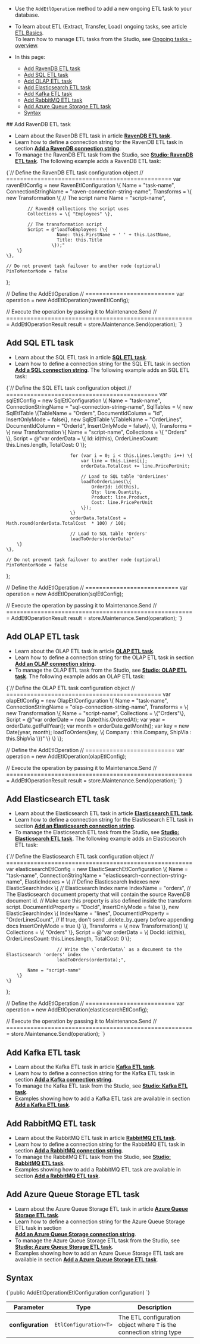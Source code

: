 
<Admonition type="note" title="">

* Use the `AddEtlOperation` method to add a new ongoing ETL task to your database.  

* To learn about ETL (Extract, Transfer, Load) ongoing tasks, see article [ETL Basics](../../../../server/ongoing-tasks/etl/basics.mdx).  
  To learn how to manage ETL tasks from the Studio, see [Ongoing tasks - overview](../../../../studio/database/tasks/ongoing-tasks/general-info.mdx).  

* In this page:

  * [Add RavenDB ETL task](../../../../client-api/operations/maintenance/etl/add-etl.mdx#add-ravendb-etl-task)  
  * [Add SQL ETL task](../../../../client-api/operations/maintenance/etl/add-etl.mdx#add-sql-etl-task)  
  * [Add OLAP ETL task](../../../../client-api/operations/maintenance/etl/add-etl.mdx#add-olap-etl-task)  
  * [Add Elasticsearch ETL task](../../../../client-api/operations/maintenance/etl/add-etl.mdx#add-elasticsearch-etl-task)  
  * [Add Kafka ETL task](../../../../client-api/operations/maintenance/etl/add-etl.mdx#add-kafka-etl-task)  
  * [Add RabbitMQ ETL task](../../../../client-api/operations/maintenance/etl/add-etl.mdx#add-rabbitmq-etl-task)  
  * [Add Azure Queue Storage ETL task](../../../../client-api/operations/maintenance/etl/add-etl.mdx#add-azure-queue-storage-etl-task)
  * [Syntax](../../../../client-api/operations/maintenance/etl/add-etl.mdx#syntax)

</Admonition>
## Add RavenDB ETL task

* Learn about the RavenDB ETL task in article **[RavenDB ETL task](../../../../server/ongoing-tasks/etl/raven.mdx)**.
* Learn how to define a connection string for the RavenDB ETL task in section **[Add a RavenDB connection string](../../../../client-api/operations/maintenance/connection-strings/add-connection-string.mdx#add-a-ravendb-connection-string)**.
* To manage the RavenDB ETL task from the Studio, see **[Studio: RavenDB ETL task](../../../../studio/database/tasks/ongoing-tasks/ravendb-etl-task.mdx)**.
The following example adds a RavenDB ETL task:

<TabItem value="add_raven_etl" label="add_raven_etl">
<CodeBlock language="csharp">
{`// Define the RavenDB ETL task configuration object
// ================================================
var ravenEtlConfig = new RavenEtlConfiguration
\{
    Name = "task-name",
    ConnectionStringName = "raven-connection-string-name",
    Transforms =
    \{
        new Transformation
        \{
            // The script name
            Name = "script-name",
            
            // RavenDB collections the script uses
            Collections = \{ "Employees" \},
            
            // The transformation script
            Script = @"loadToEmployees (\{
                       Name: this.FirstName + ' ' + this.LastName,
                       Title: this.Title
                     \});"
        \}
    \},

    // Do not prevent task failover to another node (optional) 
    PinToMentorNode = false
\};

// Define the AddEtlOperation
// ==========================
var operation = new AddEtlOperation<RavenConnectionString>(ravenEtlConfig);

// Execute the operation by passing it to Maintenance.Send
// =======================================================
AddEtlOperationResult result = store.Maintenance.Send(operation);
`}
</CodeBlock>
</TabItem>



## Add SQL ETL task

* Learn about the SQL ETL task in article **[SQL ETL task](../../../../server/ongoing-tasks/etl/sql.mdx)**.
* Learn how to define a connection string for the SQL ETL task in section **[Add a SQL connection string](../../../../client-api/operations/maintenance/connection-strings/add-connection-string.mdx#add-an-sql-connection-string)**.
The following example adds an SQL ETL task:

<TabItem value="add_sql_etl" label="add_sql_etl">
<CodeBlock language="csharp">
{`// Define the SQL ETL task configuration object
// ============================================
var sqlEtlConfig = new SqlEtlConfiguration
\{
    Name = "task-name",
    ConnectionStringName = "sql-connection-string-name",
    SqlTables =
    \{
        new SqlEtlTable \{TableName = "Orders", DocumentIdColumn = "Id", InsertOnlyMode = false\},
        new SqlEtlTable \{TableName = "OrderLines", DocumentIdColumn = "OrderId", InsertOnlyMode = false\},
    \},
    Transforms =
    \{
        new Transformation
        \{
            Name = "script-name",
            Collections = \{ "Orders" \},
            Script = @"var orderData = \{
                                Id: id(this),
                                OrderLinesCount: this.Lines.length,
                                TotalCost: 0
                            \};

                            for (var i = 0; i < this.Lines.length; i++) \{
                                var line = this.Lines[i];
                                orderData.TotalCost += line.PricePerUnit;
                                
                                // Load to SQL table 'OrderLines'
                                loadToOrderLines(\{
                                    OrderId: id(this),
                                    Qty: line.Quantity,
                                    Product: line.Product,
                                    Cost: line.PricePerUnit
                                \});
                            \}
                            orderData.TotalCost = Math.round(orderData.TotalCost  * 100) / 100;

                            // Load to SQL table 'Orders'
                            loadToOrders(orderData)"
        \}
    \},

    // Do not prevent task failover to another node (optional) 
    PinToMentorNode = false
\};

// Define the AddEtlOperation
// ===========================
var operation = new AddEtlOperation<SqlConnectionString>(sqlEtlConfig);

// Execute the operation by passing it to Maintenance.Send
// =======================================================
AddEtlOperationResult result = store.Maintenance.Send(operation);
`}
</CodeBlock>
</TabItem>



## Add OLAP ETL task

* Learn about the OLAP ETL task in article **[OLAP ETL task](../../../../server/ongoing-tasks/etl/olap.mdx)**.
* Learn how to define a connection string for the OLAP ETL task in section **[Add an OLAP connection string](../../../../client-api/operations/maintenance/connection-strings/add-connection-string.mdx#add-an-olap-connection-string)**.
* To manage the OLAP ETL task from the Studio, see **[Studio: OLAP ETL task](../../../../studio/database/tasks/ongoing-tasks/olap-etl-task.mdx)**.
The following example adds an OLAP ETL task:

<TabItem value="add_olap_etl" label="add_olap_etl">
<CodeBlock language="csharp">
{`// Define the OLAP ETL task configuration object
// =============================================
var olapEtlConfig = new OlapEtlConfiguration
\{
    Name = "task-name",
    ConnectionStringName = "olap-connection-string-name",
    Transforms =
    \{
        new Transformation
        \{
            Name = "script-name",
            Collections = \{"Orders"\},
            Script = @"var orderDate = new Date(this.OrderedAt);
                           var year = orderDate.getFullYear();
                           var month = orderDate.getMonth();
                           var key = new Date(year, month);
                           loadToOrders(key, \{
                               Company : this.Company,
                               ShipVia : this.ShipVia
                           \})"
        \}
    \}
\};

// Define the AddEtlOperation
// ==========================
var operation = new AddEtlOperation<OlapConnectionString>(olapEtlConfig);

// Execute the operation by passing it to Maintenance.Send
// =======================================================
AddEtlOperationResult result = store.Maintenance.Send(operation);
`}
</CodeBlock>
</TabItem>



## Add Elasticsearch ETL task

* Learn about the Elasticsearch ETL task in article **[Elasticsearch ETL task](../../../../server/ongoing-tasks/etl/elasticsearch.mdx)**.
* Learn how to define a connection string for the Elasticsearch ETL task in section **[Add an Elasticsearch connection string](../../../../client-api/operations/maintenance/connection-strings/add-connection-string.mdx#add-an-elasticsearch-connection-string)**.
* To manage the Elasticsearch ETL task from the Studio, see **[Studio: Elasticsearch ETL task](../../../../studio/database/tasks/ongoing-tasks/elasticsearch-etl-task.mdx)**.
The following example adds an Elasticsearch ETL task:

<TabItem value="add_elasticsearch_etl" label="add_elasticsearch_etl">
<CodeBlock language="csharp">
{`// Define the Elasticsearch ETL task configuration object
// ======================================================
var elasticsearchEtlConfig = new ElasticSearchEtlConfiguration
\{
    Name = "task-name",
    ConnectionStringName = "elasticsearch-connection-string-name",
    ElasticIndexes =
    \{
        // Define Elasticsearch Indexes
        new ElasticSearchIndex
        \{
            // Elasticsearch Index name
            IndexName = "orders",
            // The Elasticsearch document property that will contain the source RavenDB document id.
            // Make sure this property is also defined inside the transform script.
            DocumentIdProperty = "DocId",
            InsertOnlyMode = false
        \},
        new ElasticSearchIndex
        \{
            IndexName = "lines",
            DocumentIdProperty = "OrderLinesCount",
            // If true, don't send _delete_by_query before appending docs
            InsertOnlyMode = true
        \}
    \},
    Transforms =
    \{
        new Transformation()
        \{
            Collections = \{ "Orders" \},
            Script = @"var orderData = \{
                       DocId: id(this),
                       OrderLinesCount: this.Lines.length,
                       TotalCost: 0
                       \};

                       // Write the \`orderData\` as a document to the Elasticsearch 'orders' index
                       loadToOrders(orderData);",

            Name = "script-name"
        \}
    \}
\};

// Define the AddEtlOperation
// ==========================
var operation = new AddEtlOperation<ElasticSearchConnectionString>(elasticsearchEtlConfig);

// Execute the operation by passing it to Maintenance.Send
// =======================================================
store.Maintenance.Send(operation);
`}
</CodeBlock>
</TabItem>



## Add Kafka ETL task

* Learn about the Kafka ETL task in article **[Kafka ETL task](../../../../server/ongoing-tasks/etl/queue-etl/kafka.mdx)**.
* Learn how to define a connection string for the Kafka ETL task in section **[Add a Kafka connection string](../../../../server/ongoing-tasks/etl/queue-etl/kafka.mdx#add-a-kafka-connection-string)**.
* To manage the Kafka ETL task from the Studio, see **[Studio: Kafka ETL task](../../../../studio/database/tasks/ongoing-tasks/kafka-etl-task.mdx)**.
* Examples showing how to add a Kafka ETL task are available in section **[Add a Kafka ETL task](../../../../server/ongoing-tasks/etl/queue-etl/kafka.mdx#add-a-kafka-etl-task)**. 



## Add RabbitMQ ETL task

* Learn about the RabbitMQ ETL task in article **[RabbitMQ ETL task](../../../../server/ongoing-tasks/etl/queue-etl/rabbit-mq.mdx)**.
* Learn how to define a connection string for the RabbitMQ ETL task in section **[Add a RabbitMQ connection string](../../../../server/ongoing-tasks/etl/queue-etl/rabbit-mq.mdx#add-a-rabbitmq-connection-string)**.
* To manage the RabbitMQ ETL task from the Studio, see **[Studio: RabbitMQ ETL task](../../../../studio/database/tasks/ongoing-tasks/rabbitmq-etl-task.mdx)**.
* Examples showing how to add a RabbitMQ ETL task are available in section **[Add a RabbitMQ ETL task](../../../../server/ongoing-tasks/etl/queue-etl/rabbit-mq.mdx#add-a-rabbitmq-etl-task)**.



## Add Azure Queue Storage ETL task

* Learn about the Azure Queue Storage ETL task in article **[Azure Queue Storage ETL task](../../../../server/ongoing-tasks/etl/queue-etl/azure-queue.mdx)**.
* Learn how to define a connection string for the Azure Queue Storage ETL task in section  
  **[Add an Azure Queue Storage connection string](../../../../server/ongoing-tasks/etl/queue-etl/azure-queue.mdx#add-an-azure-queue-storage-connection-string)**.
* To manage the Azure Queue Storage ETL task from the Studio, see **[Studio: Azure Queue Storage ETL task](../../../../studio/database/tasks/ongoing-tasks/azure-queue-storage-etl.mdx)**.
* Examples showing how to add an Azure Queue Storage ETL task are available in section **[Add a Azure Queue Storage ETL task](../../../../server/ongoing-tasks/etl/queue-etl/azure-queue.mdx#add-an-azure-queue-storage-etl-task)**.



## Syntax

<TabItem value="add_etl_operation" label="add_etl_operation">
<CodeBlock language="csharp">
{`public AddEtlOperation(EtlConfiguration<T> configuration)
`}
</CodeBlock>
</TabItem>

| Parameter         | Type                  | Description                                                          |
|-------------------|-----------------------|----------------------------------------------------------------------|
| **configuration** | `EtlConfiguration<T>` | The ETL configuration object where `T` is the connection string type |




